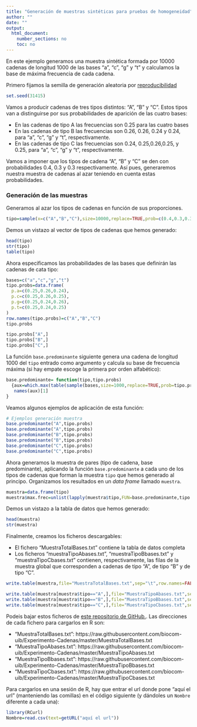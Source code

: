 ```yaml
---
title: "Generación de muestras sintéticas para pruebas de homogeneidad"
author: ""
date: ""
output: 
  html_document: 
    number_sections: no
    toc: no
---
```



En este ejemplo  generamos una muestra sintética formada por 10000 cadenas de longitud 1000 de las bases "a", "c", "g" y "t" y calculamos la base de máxima frecuencia de cada cadena.

Primero fijamos la semilla de generación aleatoria por [reproducibilidad](https://es.wikipedia.org/wiki/Reproducibilidad_y_repetibilidad)

```r
set.seed(31415)
```


Vamos a producir cadenas de tres tipos distintos:  "A", "B" y  "C".  Estos tipos van a distinguirse por sus probabilidades de aparición de las cuatro bases:

* En las cadenas de tipo A las frecuencias son 0.25 para las cuatro bases
* En las cadenas de  tipo B las frecuencias son 0.26, 0.26, 0.24 y 0.24,  para "a", "c", "g" y "t", respectivamente.
* En las cadenas de  tipo C las frecuencias son 0.24, 0.25,0.26,0.25, y  0.25,  para "a", "c", "g" y "t", respectivamente.

Vamos a imponer que los tipos de cadena  "A", "B" y  "C" se den con probabilidades  0.4, 0.3 y 0.3 respectivamente. Así pues, generaremos nuestra muestra de cadenas al azar teniendo en cuenta estas probabilidades.



### Generación de las muestras {-}

Generamos al azar los tipos de cadenas en función de sus proporciones.

```r
tipo=sample(x=c("A","B","C"),size=10000,replace=TRUE,prob=c(0.4,0.3,0.3))
```

Demos un vistazo al vector de tipos de cadenas que hemos generado:
```r
head(tipo)
str(tipo)
table(tipo)
```

Ahora especificamos las probabilidades de las bases que definirán las cadenas de cata tipo:

```r
bases=c("a","c","g","t")
tipo.probs=data.frame(
  p.a=c(0.25,0.26,0.24),
  p.c=c(0.25,0.26,0.25),
  p.g=c(0.25,0.24,0.26),
  p.t=c(0.25,0.24,0.25)
)
row.names(tipo.probs)=c("A","B","C")
tipo.probs

tipo.probs["A",]
tipo.probs["B",]
tipo.probs["C",]
```

La función `base.predominante` siguiente genera una cadena de longitud 1000 del `tipo` entrado como argumento y calcula su base de frecuencia máxima (si hay empate escoge la primera por orden alfabético):

```r
base.predominante= function(tipo,tipo.probs)
  {aux=which.max(table(sample(bases,size=1000,replace=TRUE,prob=tipo.probs[tipo,])))
   names(aux)[1]
}
```

Veamos algunos ejemplos de aplicación de esta función:

```r
# Ejemplos generación muestra
base.predominante("A",tipo.probs)
base.predominante("A",tipo.probs)
base.predominante("B",tipo.probs)
base.predominante("B",tipo.probs)
base.predominante("C",tipo.probs)
base.predominante("C",tipo.probs)
```


Ahora generamos la muestra de pares (tipo de cadena, base predominante), aplicando la función `base.predominante` a cada uno de los tipos de cadenas que forman la muestra `tipo` que hemos generado al principo. Organizamos los resultados en un *data frame* llamado `muestra`.

```r
muestra=data.frame(tipo)
muestra$max.frec=unlist(lapply(muestra$tipo,FUN=base.predominante,tipo.probs))
```
Demos un vistazo a la tabla de datos que hemos generado:

```r
head(muestra)
str(muestra)
```

Finalmente, creamos los ficheros descargables:

* El fichero "MuestraTotalBases.txt" contiene la tabla de datos completa
* Los ficheros "muestraTipoAbases.txt", "muestraTipoBbases.txt" y "muestraTipoCbases.txt" contienen, respectivamente, las filas de la muestra global que corresponden a cadenas de tipo "A", de tipo "B" y de tipo "C". 


```r
write.table(muestra,file="MuestraTotalBases.txt",sep="\t",row.names=FALSE)

write.table(muestra[muestra$tipo=="A",],file="MuestraTipoAbases.txt",sep="\t",row.names=FALSE)
write.table(muestra[muestra$tipo=="B",],file="MuestraTipoBbases.txt",sep="\t",row.names=FALSE)
write.table(muestra[muestra$tipo=="C",],file="MuestraTipoCbases.txt",sep="\t",row.names=FALSE)
```

Podeis bajar estos ficheros de [este repositorio de GitHub.](https://github.com/biocom-uib/Experimento-Cadenas). Las direcciones de cada fichero para cargarlos en R son:

* "MuestraTotalBases.txt": https://raw.githubusercontent.com/biocom-uib/Experimento-Cadenas/master/MuestraTotalBases.txt
* "MuestraTipoAbases.txt": https://raw.githubusercontent.com/biocom-uib/Experimento-Cadenas/master/MuestraTipoAbases.txt
* "MuestraTipoBbases.txt": https://raw.githubusercontent.com/biocom-uib/Experimento-Cadenas/master/MuestraTipoBbases.txt
* "MuestraTipoCbases.txt": https://raw.githubusercontent.com/biocom-uib/Experimento-Cadenas/master/MuestraTipoCbases.txt

Para cargarlos en una sesión de R, hay que entrar el url donde pone "aquí el url" (manteniendo las comillas) en el código siguiente (y dándoles un `Nombre` diferente a cada una): 

```r
library(RCurl)
Nombre=read.csv(text=getURL("aquí el url"))
```

